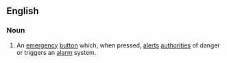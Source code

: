 ==English==
{{wikipedia}}

===Noun===
{{en-noun}}

# An [[emergency]] [[button]] which, when pressed, [[alert]]s [[authorities]] of danger or triggers an [[alarm]] system.